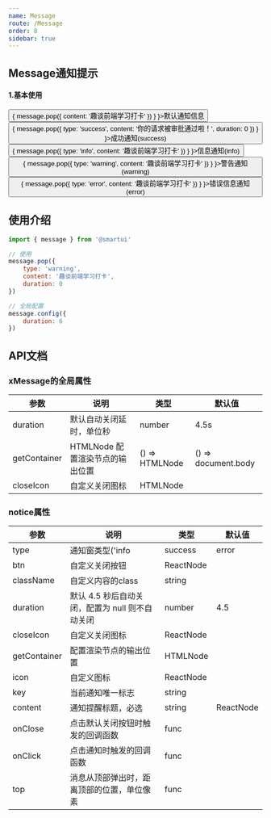 ```yaml
---
name: Message
route: /Message
order: 8
sidebar: true
---
```



## Message通知提示

#### 1.基本使用
<Playground>
    <Button onClick={
        () => {
            message.pop({
                content: '趣谈前端学习打卡'
            })
        }
    }>默认通知信息</Button><br />
    <Button type="primary" onClick={
        () => {
            message.pop({
                type: 'success',
                content: '你的请求被审批通过啦！',
                duration: 0
            })
        }
    }>成功通知(success)</Button><br />
    <Button type="pure" onClick={
        () => {
            message.pop({
                type: 'info',
                content: '趣谈前端学习打卡'
            })
        }
    }>信息通知(info)</Button><br />
    <Button type="primary" onClick={
        () => {
            message.pop({
                type: 'warning',
                content: '趣谈前端学习打卡'
            })
        }
    }>警告通知(warning)</Button><br />
    <Button type="warning" onClick={
        () => {
            message.pop({
                type: 'error',
                content: '趣谈前端学习打卡'
            })
        }
    }>错误信息通知(error)</Button>
</Playground>

## 使用介绍
``` js
import { message } from '@smartui'

// 使用
message.pop({
    type: 'warning',
    content: '趣谈前端学习打卡',
    duration: 0
})

// 全局配置
message.config({
    duration: 6
})
```

 ## API文档

 ### xMessage的全局属性
|  参数  |  说明  |  类型  |  默认值  |
|  ---   |  ---  |  ---  |  ---  |
|  duration  |  默认自动关闭延时，单位秒  |  number  |  4.5s  |
|  getContainer  |  HTMLNode 配置渲染节点的输出位置  |  () => HTMLNode  |  () => document.body  |
|  closeIcon  |  自定义关闭图标  |  HTMLNode  |    |

 ### notice属性
|  参数  |  说明  |  类型  |  默认值  |
|  ---   |  ---  |  ---  |  ---  |
|  type  |  通知窗类型('info|success|error|warning'等)  |  string  |  ''  |
|  btn  |  自定义关闭按钮  |  ReactNode  |   |
|  className  |  自定义内容的class  |  string  |    |
|  duration  |  默认 4.5 秒后自动关闭，配置为 null 则不自动关闭  |  number  |  4.5  |
|  closeIcon  |  自定义关闭图标  |  ReactNode  |    |
|  getContainer  |  配置渲染节点的输出位置  |  HTMLNode  |    |
|  icon  |  自定义图标  |  ReactNode  |    |
|  key  |  当前通知唯一标志  |  string  |    |
|  content  |  通知提醒标题，必选  |  string|ReactNode  |    |
|  onClose  |  点击默认关闭按钮时触发的回调函数  |  func  |    |
|  onClick  |  点击通知时触发的回调函数  |  func  |    |
|  top  |  消息从顶部弹出时，距离顶部的位置，单位像素  |  func  |    |

